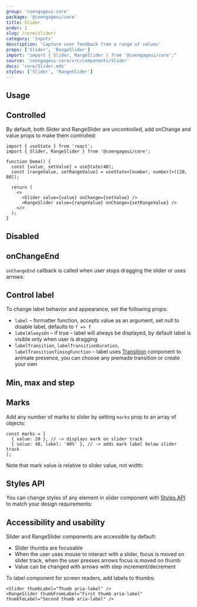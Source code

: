 ```yaml
---
group: 'coengageui-core'
package: '@coengageui/core'
title: Slider
order: 1
slug: /core/slider/
category: 'inputs'
description: 'Capture user feedback from a range of values'
props: ['Slider', 'RangeSlider']
import: "import { Slider, RangeSlider } from '@coengageui/core';"
source: 'coengageui-core/src/components/Slider'
docs: 'core/Slider.mdx'
styles: ['Slider', 'RangeSlider']
---
```



## Usage

<Demo data={SliderDemos.configurator} />

## Controlled

By default, both Slider and RangeSlider are uncontrolled, add onChange and value props to make them controlled:

```tsx
import { useState } from 'react';
import { Slider, RangeSlider } from '@coengageui/core';

function Demo() {
  const [value, setValue] = useState(40);
  const [rangeValue, setRangeValue] = useState<[number, number]>([20, 80]);

  return (
    <>
      <Slider value={value} onChange={setValue} />
      <RangeSlider value={rangeValue} onChange={setRangeValue} />
    </>
  );
}
```

## Disabled

<Demo data={SliderDemos.disabled} />

## onChangeEnd

`onChangeEnd` callback is called when user stops dragging the slider or uses arrows:

<Demo data={SliderDemos.changeEnd} />

## Control label

To change label behavior and appearance, set the following props:

- `label` – formatter function, accepts value as an argument, set null to disable label, defaults to `f => f`
- `labelAlwaysOn` – if true – label will always be displayed, by default label is visible only when user is dragging
- `labelTransition`, `labelTransitionDuration`, `labelTransitionTimingFunction` – label uses [Transition](/core/transition/) component to animate presence, you can choose any premade transition or create your own

<Demo data={SliderDemos.label} />

## Min, max and step

<Demo data={SliderDemos.step} />

## Marks

Add any number of marks to slider by setting `marks` prop to an array of objects:

```tsx
const marks = [
  { value: 20 }, // -> displays mark on slider track
  { value: 40, label: '40%' }, // -> adds mark label below slider track
];
```

Note that mark value is relative to slider value, not width:

<Demo data={SliderDemos.marks} />

## Styles API

You can change styles of any element in slider component with [Styles API](/theming/styles-api/) to match your design requirements:

<Demo data={SliderDemos.customize} />

## Accessibility and usability

Slider and RangeSlider components are accessible by default:

- Slider thumbs are focusable
- When the user uses mouse to interact with a slider, focus is moved on slider track, when the user presses arrows focus is moved on thumb
- Value can be changed with arrows with step increment/decrement

To label component for screen readers, add labels to thumbs:

```tsx
<Slider thumbLabel="Thumb aria-label" />
<RangeSlider thumbFromLabel="First thumb aria-label" thumbToLabel="Second thumb aria-label" />
```

